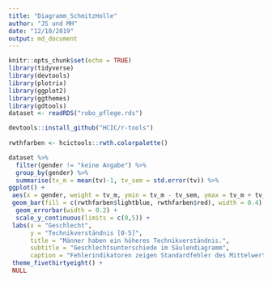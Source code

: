 ```yaml
---
title: "Diagramm_SchmitzHolle"
author: "JS und MH"
date: "12/10/2019"
output: md_document
---
```


```r
knitr::opts_chunk$set(echo = TRUE)
library(tidyverse)
library(devtools)
library(plotrix)
library(ggplot2)
library(ggthemes)
library(gdtools)
dataset <- readRDS("robo_pflege.rds")

devtools::install_github("HCIC/r-tools")
 
rwthfarben <- hcictools::rwth.colorpalette()

```

```r

dataset %>%
  filter(gender != "keine Angabe") %>%
  group_by(gender) %>%
  summarise(tv_m = mean(tv)-1, tv_sem = std.error(tv)) %>%
ggplot() +
 aes(x = gender, weight = tv_m, ymin = tv_m - tv_sem, ymax = tv_m + tv_sem, fill = gender) +
 geom_bar(fill = c(rwthfarben$lightblue, rwthfarben$red), width = 0.4) +
  geom_errorbar(width = 0.2) +
  scale_y_continuous(limits = c(0,5)) +
 labs(x = "Geschlecht",
      y = "Technikverständnis [0-5]",
      title = "Männer haben ein höheres Technikverständnis.",
      subtitle = "Geschlechtsunterschiede im Säulendiagramm",
      caption = "Fehlerindikatoren zeigen Standardfehler des Mittelwerts.") +
 theme_fivethirtyeight() +
 NULL 
```